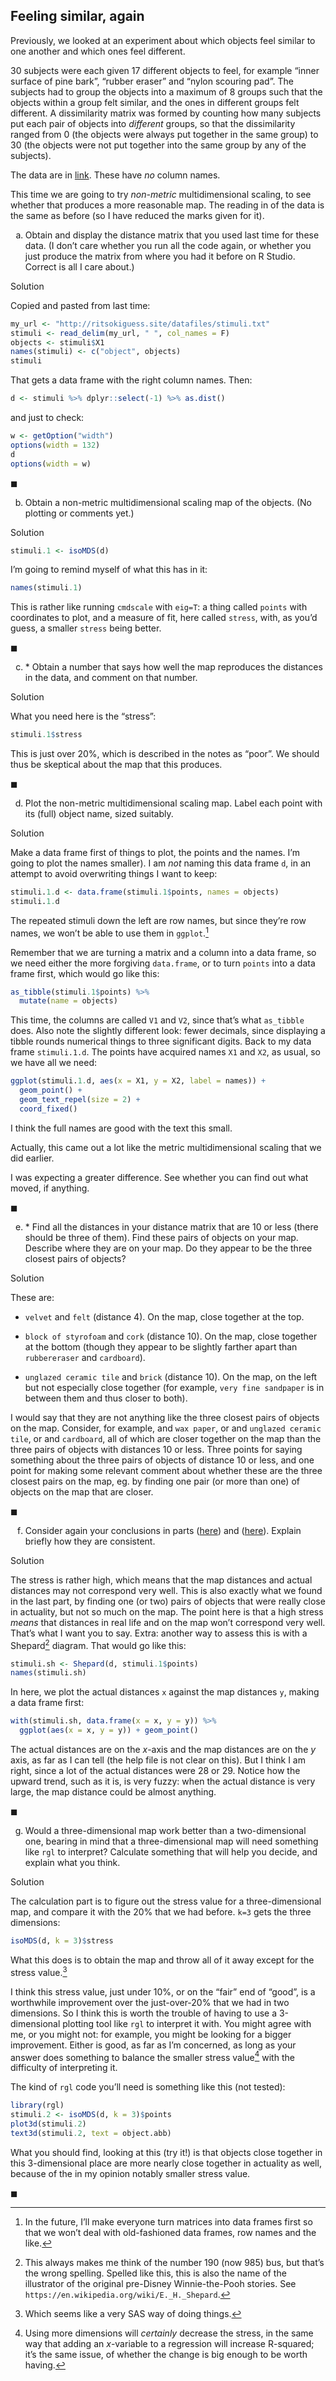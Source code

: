 ##  Feeling similar, again


 Previously, we looked at an experiment about which objects feel similar to one another and which ones feel different.

30 subjects were each
given 17 different objects to feel, for example 
"inner surface of pine  bark", 
"rubber eraser" and 
"nylon scouring pad". The
subjects had to group the objects into a maximum of 8 groups such that
the objects within a group felt similar, and the ones in different
groups felt different.
A
dissimilarity matrix was formed by counting how many subjects put each
pair of objects into *different* groups, so that the
dissimilarity ranged from 0 (the objects were always put together in
the same group) to 30 (the objects were not put together into the same
group by any of the subjects). 

The data are in
[link](http://ritsokiguess.site/datafiles/stimuli.txt). These have
*no* column names.

This time we are going to try *non-metric* multidimensional
scaling, to see whether that produces a more reasonable map. The
reading in of the data is the same as before (so I have reduced the
marks given for it).



(a) Obtain and display the distance matrix that you used last
time for these data. (I don't care whether you run all the code
again, or whether you just produce the matrix from where you had it
before on R Studio. Correct is all I care about.)


Solution


Copied and pasted from last time:
```r
my_url <- "http://ritsokiguess.site/datafiles/stimuli.txt"
stimuli <- read_delim(my_url, " ", col_names = F)
objects <- stimuli$X1
names(stimuli) <- c("object", objects)
stimuli
```

     

That gets a data frame with the right column names. Then:

```r
d <- stimuli %>% dplyr::select(-1) %>% as.dist()
```

 

and just to check:

```r
w <- getOption("width")
options(width = 132)
d
options(width = w)
```

 
    
$\blacksquare$

(b) Obtain a non-metric multidimensional scaling map of the
objects. (No plotting or comments yet.)


Solution


```r
stimuli.1 <- isoMDS(d)
```

     

I'm going to remind myself of what this has in it:

```r
names(stimuli.1)
```

 

This is rather like running `cmdscale` with `eig=T`: a
thing called `points` with coordinates to plot, and a measure
of fit, here called `stress`, with, as you'd guess, a smaller
`stress` being better.
    

$\blacksquare$

(c) <a name="part:stress">*</a> Obtain a number that says how well the map reproduces the
distances in the data, and comment on that number.


Solution


What you need here is the "stress":
```r
stimuli.1$stress
```

     

This is just over 20\%, which is described in the notes as
"poor". We should thus be skeptical about the map that this produces.
    

$\blacksquare$

(d) Plot the non-metric multidimensional scaling map. Label each
point with its (full) object name, sized suitably.


Solution


Make a data frame first of things to plot, the points and the
names. I'm going to plot the names smaller). I am *not*
naming this data frame `d`, in an attempt to avoid
overwriting things I want to keep:
```r
stimuli.1.d <- data.frame(stimuli.1$points, names = objects)
stimuli.1.d
```

     

The repeated stimuli down the left are row names, but since they're
row names, we won't be able to use them in
`ggplot`.^[In the future, I'll make everyone turn matrices  into data frames first so that we won't deal with old-fashioned data frames, row names and the like.]

Remember that we are turning a matrix and a column into a data frame,
so we need either the more forgiving `data.frame`, or to turn
`points` into a data frame first, which would go like this:

```r
as_tibble(stimuli.1$points) %>%
  mutate(name = objects)
```

 
This time, the columns are called `V1` and `V2`, since
that's what `as_tibble` does. Also note the slightly different
look: fewer decimals, since displaying a tibble rounds numerical
things to three significant digits.
Back to my data frame `stimuli.1.d`.
The points have acquired names `X1` and `X2`, as usual,
so we have all we need:

```r
ggplot(stimuli.1.d, aes(x = X1, y = X2, label = names)) +
  geom_point() +
  geom_text_repel(size = 2) +
  coord_fixed()
```

 

I think the full names are good with the text this small.

Actually, this came out a lot like the metric multidimensional scaling
that we did earlier.

I was expecting a greater difference. See whether you can find
out what moved, if anything.
    

$\blacksquare$

(e) <a name="part:incons">*</a> Find all the distances in your distance matrix that are 10
or less (there should be three of them). Find these pairs of objects
on your map. Describe where they are on your map. Do
they appear to be the three closest pairs of objects?


Solution


These are:


* `velvet` and `felt` (distance 4). On the map,
close together at the top.

* `block of styrofoam` and `cork` (distance 10). On the
map, close together at the bottom (though they appear to be
slightly farther apart than `rubbereraser` and
`cardboard`). 

* `unglazed ceramic tile` and `brick` (distance
10). On the map, on the left but not especially close together
(for example, `very fine sandpaper` is in between them
and thus closer to both).

I would say that they are not anything like the three closest
pairs of objects on the map. Consider, for example, \texttt{rigid
plastic sheet} and `wax paper`, or \texttt{very fine
sandpaper} and `unglazed ceramic tile`, or \texttt{rubber
eraser} and `cardboard`, all of which are closer together
on the map than the three pairs of objects with distances 10 or
less.
Three points for saying something about the three pairs of objects
of distance 10 or less, and one point for making some relevant
comment about whether these are the three closest pairs on the
map, eg. by finding one pair (or more than one) of objects on the
map that are closer.
    

$\blacksquare$

(f) Consider again your conclusions in parts (<a href="#part:stress">here</a>)
and (<a href="#part:incons">here</a>). Explain briefly how they are consistent.


Solution


The stress is rather high, which means that the map distances and
actual distances may not correspond very well. This is also
exactly what we found in the last part, by finding one (or two)
pairs of objects that were really close in actuality, but not so
much on the map.
The point here is that a high stress *means* that distances
in real life and on the map won't correspond very well. That's
what I want you to say.
Extra: another way to assess this is with a Shepard^[This always makes me think of the number 190 (now 985) bus, but that's the wrong spelling. Spelled like this, this is also the name of the illustrator of the original pre-Disney Winnie-the-Pooh stories. See `https://en.wikipedia.org/wiki/E._H._Shepard`.]
diagram. That would go like this:
```r
stimuli.sh <- Shepard(d, stimuli.1$points)
names(stimuli.sh)
```

  

In here, we plot the actual distances `x` against the map
distances `y`, making a data frame first:

```r
with(stimuli.sh, data.frame(x = x, y = y)) %>%
  ggplot(aes(x = x, y = y)) + geom_point()
```

 

The actual distances are on the $x$-axis and the map distances are on
the $y$ axis, as far as I can tell (the help file is not clear on
this). But I think I am right, since a lot of the actual distances
were 28 or 29. Notice how the upward trend, such as it is, is very
fuzzy: when the actual distance is very large, the map distance could
be almost anything.
    

$\blacksquare$

(g) Would a three-dimensional map work better than a
two-dimensional one, bearing in mind that a three-dimensional map
will need something like `rgl` to interpret? Calculate
something that will help you decide, and explain what you think.


Solution


The calculation part is to figure out the stress value for a
three-dimensional map, and compare it with the 20\% that we had
before. `k=3` gets the three dimensions:
```r
isoMDS(d, k = 3)$stress
```

     

What this does is to obtain the map and throw all of it away except
for the stress value.^[Which seems like a very SAS way of doing  things.] 

I think this stress value, just under 10\%, or on the "fair" end of
"good", is a worthwhile improvement over the just-over-20\% that we
had in two dimensions. So I think this is worth the trouble of having
to use a 3-dimensional plotting tool like `rgl` to interpret it
with. You might agree with me, or you might  not: for example, you
might be looking for a bigger improvement. Either is good, as far as
I'm concerned, as long as your answer does something to balance the
smaller stress value^[Using more dimensions will  *certainly* decrease the stress, in the same way that adding  an $x$-variable to a regression will increase R-squared; it's the  same issue, of whether the change is big enough to be worth having.] with the difficulty of interpreting it.

The kind of `rgl` code you'll need is something like this (not tested):

```r
library(rgl)
stimuli.2 <- isoMDS(d, k = 3)$points
plot3d(stimuli.2)
text3d(stimuli.2, text = object.abb)
```

 

What you should find, looking at this (try it!) is that objects close
together in this 3-dimensional place are more nearly close together in
actuality as well, because of the in my opinion notably smaller stress
value. 
    

$\blacksquare$


